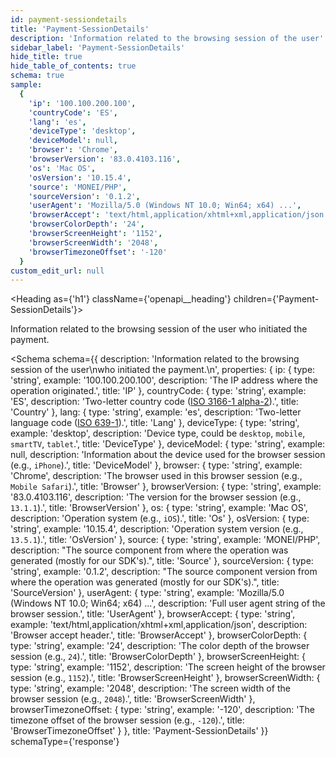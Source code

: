 ```yaml
---
id: payment-sessiondetails
title: 'Payment-SessionDetails'
description: 'Information related to the browsing session of the user'
sidebar_label: 'Payment-SessionDetails'
hide_title: true
hide_table_of_contents: true
schema: true
sample:
  {
    'ip': '100.100.200.100',
    'countryCode': 'ES',
    'lang': 'es',
    'deviceType': 'desktop',
    'deviceModel': null,
    'browser': 'Chrome',
    'browserVersion': '83.0.4103.116',
    'os': 'Mac OS',
    'osVersion': '10.15.4',
    'source': 'MONEI/PHP',
    'sourceVersion': '0.1.2',
    'userAgent': 'Mozilla/5.0 (Windows NT 10.0; Win64; x64) ...',
    'browserAccept': 'text/html,application/xhtml+xml,application/json',
    'browserColorDepth': '24',
    'browserScreenHeight': '1152',
    'browserScreenWidth': '2048',
    'browserTimezoneOffset': '-120'
  }
custom_edit_url: null
---
```



<Heading as={'h1'} className={'openapi__heading'} children={'Payment-SessionDetails'}></Heading>

Information related to the browsing session of the user
who initiated the payment.

<Schema
  schema={{
    description:
      'Information related to the browsing session of the user\nwho initiated the payment.\n',
    properties: {
      ip: {
        type: 'string',
        example: '100.100.200.100',
        description: 'The IP address where the operation originated.',
        title: 'IP'
      },
      countryCode: {
        type: 'string',
        example: 'ES',
        description:
          'Two-letter country code ([ISO 3166-1 alpha-2](https://en.wikipedia.org/wiki/ISO_3166-1_alpha-2)).',
        title: 'Country'
      },
      lang: {
        type: 'string',
        example: 'es',
        description:
          'Two-letter language code ([ISO 639-1](https://en.wikipedia.org/wiki/ISO_639-1)).',
        title: 'Lang'
      },
      deviceType: {
        type: 'string',
        example: 'desktop',
        description: 'Device type, could be `desktop`, `mobile`, `smartTV`, `tablet`.',
        title: 'DeviceType'
      },
      deviceModel: {
        type: 'string',
        example: null,
        description: 'Information about the device used for the browser session (e.g., `iPhone`).',
        title: 'DeviceModel'
      },
      browser: {
        type: 'string',
        example: 'Chrome',
        description: 'The browser used in this browser session (e.g., `Mobile Safari`).',
        title: 'Browser'
      },
      browserVersion: {
        type: 'string',
        example: '83.0.4103.116',
        description: 'The version for the browser session (e.g., `13.1.1`).',
        title: 'BrowserVersion'
      },
      os: {
        type: 'string',
        example: 'Mac OS',
        description: 'Operation system (e.g., `iOS`).',
        title: 'Os'
      },
      osVersion: {
        type: 'string',
        example: '10.15.4',
        description: 'Operation system version (e.g., `13.5.1`).',
        title: 'OsVersion'
      },
      source: {
        type: 'string',
        example: 'MONEI/PHP',
        description:
          "The source component from where the operation was generated (mostly for our SDK's).",
        title: 'Source'
      },
      sourceVersion: {
        type: 'string',
        example: '0.1.2',
        description:
          "The source component version from where the operation was generated (mostly for our SDK's).",
        title: 'SourceVersion'
      },
      userAgent: {
        type: 'string',
        example: 'Mozilla/5.0 (Windows NT 10.0; Win64; x64) ...',
        description: 'Full user agent string of the browser session.',
        title: 'UserAgent'
      },
      browserAccept: {
        type: 'string',
        example: 'text/html,application/xhtml+xml,application/json',
        description: 'Browser accept header.',
        title: 'BrowserAccept'
      },
      browserColorDepth: {
        type: 'string',
        example: '24',
        description: 'The color depth of the browser session (e.g., `24`).',
        title: 'BrowserColorDepth'
      },
      browserScreenHeight: {
        type: 'string',
        example: '1152',
        description: 'The screen height of the browser session (e.g., `1152`).',
        title: 'BrowserScreenHeight'
      },
      browserScreenWidth: {
        type: 'string',
        example: '2048',
        description: 'The screen width of the browser session (e.g., `2048`).',
        title: 'BrowserScreenWidth'
      },
      browserTimezoneOffset: {
        type: 'string',
        example: '-120',
        description: 'The timezone offset of the browser session (e.g., `-120`).',
        title: 'BrowserTimezoneOffset'
      }
    },
    title: 'Payment-SessionDetails'
  }}
  schemaType={'response'}
></Schema>
